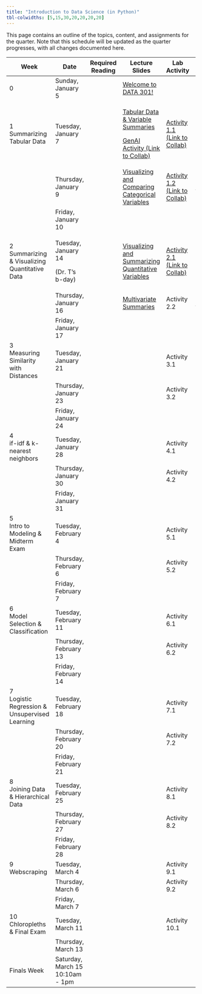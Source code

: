 ```yaml
---
title: "Introduction to Data Science (in Python)"
tbl-colwidths: [5,15,30,20,20,20,20]
---
```


This page contains an outline of the topics, content, and assignments for the quarter. Note that this schedule will be updated as the quarter progresses, with all changes documented here.

<!-- TODO: Switch to spreadsheet for content (like Mine and Maria do) -->

+-----------------------------------------------+----------------------------------+------------------+------------------------------------------------------------------------------------------------------------------------------------------------------------+--------------------------------------------------------------------------------------------------------------------------------------------------------+------------------------+---------------------------+
| Week                                          | Date                             | Required Reading | Lecture Slides                                                                                                                                             | Lab Activity                                                                                                                                           | Weekly Assignment      | Exams & Project           |
+===============================================+==================================+==================+============================================================================================================================================================+========================================================================================================================================================+========================+===========================+
| 0                                             | Sunday, January 5                |                  | [Welcome to DATA 301!](/slides/00-welcome.qmd "Welcome to DATA 301!")                                                                                      |                                                                                                                                                        |                        |                           |
+-----------------------------------------------+----------------------------------+------------------+------------------------------------------------------------------------------------------------------------------------------------------------------------+--------------------------------------------------------------------------------------------------------------------------------------------------------+------------------------+---------------------------+
| 1 Summarizing Tabular Data                    | Tuesday, January 7               |                  | [Tabular Data & Variable Summaries](/slides/01-tabular-data-summaries.qmd "Tabular Data & Variable Summaries")                                             | [Activity 1.1 (Link to Collab)](https://colab.research.google.com/drive/1L7vRYObMyqvWWlFaEnZqEJQjpHsWu690?usp=sharing "Activity 1.1 (Link to Collab)") |                        |                           |
|                                               |                                  |                  |                                                                                                                                                            |                                                                                                                                                        |                        |                           |
|                                               |                                  |                  | [GenAI Activity (Link to Collab)](https://colab.research.google.com/drive/1QNGwd_33HqvANn4ZO8BVbCvmnzMJd28c?usp=sharing "GenAI Activity (Link to Collab)") |                                                                                                                                                        |                        |                           |
+-----------------------------------------------+----------------------------------+------------------+------------------------------------------------------------------------------------------------------------------------------------------------------------+--------------------------------------------------------------------------------------------------------------------------------------------------------+------------------------+---------------------------+
|                                               | Thursday, January 9              |                  | [Visualizing and Comparing Categorical Variables](/slides/02-conditional-distributions.qmd "Visualizing and Comparing Categorical Variables")              | [Activity 1.2 (Link to Collab)](https://colab.research.google.com/drive/1xF6ZnCrvrmbv-K8YUmKOSRpDArr6LhJ7?usp=sharing "Activity 1.2 (Link to Collab)") | Lab 1 (Link to Collab) |                           |
+-----------------------------------------------+----------------------------------+------------------+------------------------------------------------------------------------------------------------------------------------------------------------------------+--------------------------------------------------------------------------------------------------------------------------------------------------------+------------------------+---------------------------+
|                                               | Friday, January 10               |                  |                                                                                                                                                            |                                                                                                                                                        | Lab 1 Due by Midnight  |                           |
+-----------------------------------------------+----------------------------------+------------------+------------------------------------------------------------------------------------------------------------------------------------------------------------+--------------------------------------------------------------------------------------------------------------------------------------------------------+------------------------+---------------------------+
| 2 Summarizing & Visualizing Quantitative Data | Tuesday, January 14              |                  | [Visualizing and Summarizing Quantitative Variables](/slides/03-quantitative-variables.qmd "Visualizing and Summarizing Quantitative Variables")           | [Activity 2.1 (Link to Collab)](https://colab.research.google.com/drive/1XBzyo6WxGv9JesWvFl-JoMsk_fIIwZHs?usp=sharing "Activity 2.1 (Link to Collab)") |                        |                           |
|                                               |                                  |                  |                                                                                                                                                            |                                                                                                                                                        |                        |                           |
|                                               | (Dr. T's b-day)                  |                  |                                                                                                                                                            |                                                                                                                                                        |                        |                           |
+-----------------------------------------------+----------------------------------+------------------+------------------------------------------------------------------------------------------------------------------------------------------------------------+--------------------------------------------------------------------------------------------------------------------------------------------------------+------------------------+---------------------------+
|                                               | Thursday, January 16             |                  | [Multivariate Summaries](/slides/04-group-by.qmd "Multivariate Summaries")                                                                                 | Activity 2.2                                                                                                                                           | Lab 2 (Link to Collab) |                           |
+-----------------------------------------------+----------------------------------+------------------+------------------------------------------------------------------------------------------------------------------------------------------------------------+--------------------------------------------------------------------------------------------------------------------------------------------------------+------------------------+---------------------------+
|                                               | Friday, January 17               |                  |                                                                                                                                                            |                                                                                                                                                        | Lab 2 Due by Midnight  |                           |
+-----------------------------------------------+----------------------------------+------------------+------------------------------------------------------------------------------------------------------------------------------------------------------------+--------------------------------------------------------------------------------------------------------------------------------------------------------+------------------------+---------------------------+
| 3\                                            | Tuesday, January 21              |                  |                                                                                                                                                            | Activity 3.1                                                                                                                                           |                        |                           |
| Measuring Similarity with Distances           |                                  |                  |                                                                                                                                                            |                                                                                                                                                        |                        |                           |
+-----------------------------------------------+----------------------------------+------------------+------------------------------------------------------------------------------------------------------------------------------------------------------------+--------------------------------------------------------------------------------------------------------------------------------------------------------+------------------------+---------------------------+
|                                               | Thursday, January 23             |                  |                                                                                                                                                            | Activity 3.2                                                                                                                                           | Lab 3                  |                           |
+-----------------------------------------------+----------------------------------+------------------+------------------------------------------------------------------------------------------------------------------------------------------------------------+--------------------------------------------------------------------------------------------------------------------------------------------------------+------------------------+---------------------------+
|                                               | Friday, January 24               |                  |                                                                                                                                                            |                                                                                                                                                        | Lab 3 Due by Midnight  |                           |
+-----------------------------------------------+----------------------------------+------------------+------------------------------------------------------------------------------------------------------------------------------------------------------------+--------------------------------------------------------------------------------------------------------------------------------------------------------+------------------------+---------------------------+
| 4\                                            | Tuesday, January 28              |                  |                                                                                                                                                            | Activity 4.1                                                                                                                                           |                        |                           |
| if-idf & k-nearest neighbors                  |                                  |                  |                                                                                                                                                            |                                                                                                                                                        |                        |                           |
+-----------------------------------------------+----------------------------------+------------------+------------------------------------------------------------------------------------------------------------------------------------------------------------+--------------------------------------------------------------------------------------------------------------------------------------------------------+------------------------+---------------------------+
|                                               | Thursday, January 30             |                  |                                                                                                                                                            | Activity 4.2                                                                                                                                           |                        |                           |
+-----------------------------------------------+----------------------------------+------------------+------------------------------------------------------------------------------------------------------------------------------------------------------------+--------------------------------------------------------------------------------------------------------------------------------------------------------+------------------------+---------------------------+
|                                               | Friday, January 31               |                  |                                                                                                                                                            |                                                                                                                                                        | Lab 4 Due by Midnight  |                           |
+-----------------------------------------------+----------------------------------+------------------+------------------------------------------------------------------------------------------------------------------------------------------------------------+--------------------------------------------------------------------------------------------------------------------------------------------------------+------------------------+---------------------------+
| 5\                                            | Tuesday, February 4              |                  |                                                                                                                                                            | Activity 5.1                                                                                                                                           |                        |                           |
| Intro to Modeling & Midterm Exam              |                                  |                  |                                                                                                                                                            |                                                                                                                                                        |                        |                           |
+-----------------------------------------------+----------------------------------+------------------+------------------------------------------------------------------------------------------------------------------------------------------------------------+--------------------------------------------------------------------------------------------------------------------------------------------------------+------------------------+---------------------------+
|                                               | Thursday, February 6             |                  |                                                                                                                                                            | Activity 5.2                                                                                                                                           |                        | Midterm Exam (in-class)   |
+-----------------------------------------------+----------------------------------+------------------+------------------------------------------------------------------------------------------------------------------------------------------------------------+--------------------------------------------------------------------------------------------------------------------------------------------------------+------------------------+---------------------------+
|                                               | Friday, February 7               |                  |                                                                                                                                                            |                                                                                                                                                        | Lab 5 Due by Midnight  |                           |
+-----------------------------------------------+----------------------------------+------------------+------------------------------------------------------------------------------------------------------------------------------------------------------------+--------------------------------------------------------------------------------------------------------------------------------------------------------+------------------------+---------------------------+
| 6\                                            | Tuesday, February 11             |                  |                                                                                                                                                            | Activity 6.1                                                                                                                                           |                        |                           |
| Model Selection & Classification              |                                  |                  |                                                                                                                                                            |                                                                                                                                                        |                        |                           |
+-----------------------------------------------+----------------------------------+------------------+------------------------------------------------------------------------------------------------------------------------------------------------------------+--------------------------------------------------------------------------------------------------------------------------------------------------------+------------------------+---------------------------+
|                                               | Thursday, February 13            |                  |                                                                                                                                                            | Activity 6.2                                                                                                                                           |                        |                           |
+-----------------------------------------------+----------------------------------+------------------+------------------------------------------------------------------------------------------------------------------------------------------------------------+--------------------------------------------------------------------------------------------------------------------------------------------------------+------------------------+---------------------------+
|                                               | Friday, February 14              |                  |                                                                                                                                                            |                                                                                                                                                        | Lab 6 Due by Midnight  |                           |
+-----------------------------------------------+----------------------------------+------------------+------------------------------------------------------------------------------------------------------------------------------------------------------------+--------------------------------------------------------------------------------------------------------------------------------------------------------+------------------------+---------------------------+
| 7\                                            | Tuesday, February 18             |                  |                                                                                                                                                            | Activity 7.1                                                                                                                                           |                        |                           |
| Logistic Regression & Unsupervised Learning   |                                  |                  |                                                                                                                                                            |                                                                                                                                                        |                        |                           |
+-----------------------------------------------+----------------------------------+------------------+------------------------------------------------------------------------------------------------------------------------------------------------------------+--------------------------------------------------------------------------------------------------------------------------------------------------------+------------------------+---------------------------+
|                                               | Thursday, February 20            |                  |                                                                                                                                                            | Activity 7.2                                                                                                                                           |                        |                           |
+-----------------------------------------------+----------------------------------+------------------+------------------------------------------------------------------------------------------------------------------------------------------------------------+--------------------------------------------------------------------------------------------------------------------------------------------------------+------------------------+---------------------------+
|                                               | Friday, February 21              |                  |                                                                                                                                                            |                                                                                                                                                        | Lab 7 Due by Midnight  | Project Proposal Due      |
+-----------------------------------------------+----------------------------------+------------------+------------------------------------------------------------------------------------------------------------------------------------------------------------+--------------------------------------------------------------------------------------------------------------------------------------------------------+------------------------+---------------------------+
| 8\                                            | Tuesday, February 25             |                  |                                                                                                                                                            | Activity 8.1                                                                                                                                           |                        |                           |
| Joining Data & Hierarchical Data              |                                  |                  |                                                                                                                                                            |                                                                                                                                                        |                        |                           |
+-----------------------------------------------+----------------------------------+------------------+------------------------------------------------------------------------------------------------------------------------------------------------------------+--------------------------------------------------------------------------------------------------------------------------------------------------------+------------------------+---------------------------+
|                                               | Thursday, February 27            |                  |                                                                                                                                                            | Activity 8.2                                                                                                                                           |                        |                           |
+-----------------------------------------------+----------------------------------+------------------+------------------------------------------------------------------------------------------------------------------------------------------------------------+--------------------------------------------------------------------------------------------------------------------------------------------------------+------------------------+---------------------------+
|                                               | Friday, February 28              |                  |                                                                                                                                                            |                                                                                                                                                        | Lab 8 Due by Midnight  |                           |
+-----------------------------------------------+----------------------------------+------------------+------------------------------------------------------------------------------------------------------------------------------------------------------------+--------------------------------------------------------------------------------------------------------------------------------------------------------+------------------------+---------------------------+
| 9\                                            | Tuesday, March 4                 |                  |                                                                                                                                                            | Activity 9.1                                                                                                                                           |                        |                           |
| Webscraping                                   |                                  |                  |                                                                                                                                                            |                                                                                                                                                        |                        |                           |
+-----------------------------------------------+----------------------------------+------------------+------------------------------------------------------------------------------------------------------------------------------------------------------------+--------------------------------------------------------------------------------------------------------------------------------------------------------+------------------------+---------------------------+
|                                               | Thursday, March 6                |                  |                                                                                                                                                            | Activity 9.2                                                                                                                                           |                        |                           |
+-----------------------------------------------+----------------------------------+------------------+------------------------------------------------------------------------------------------------------------------------------------------------------------+--------------------------------------------------------------------------------------------------------------------------------------------------------+------------------------+---------------------------+
|                                               | Friday, March 7                  |                  |                                                                                                                                                            |                                                                                                                                                        | Lab 9 Due by Midnight  | Posters Due to be Printed |
+-----------------------------------------------+----------------------------------+------------------+------------------------------------------------------------------------------------------------------------------------------------------------------------+--------------------------------------------------------------------------------------------------------------------------------------------------------+------------------------+---------------------------+
| 10\                                           | Tuesday, March 11                |                  |                                                                                                                                                            | Activity 10.1                                                                                                                                          |                        |                           |
| Chloropleths & Final Exam                     |                                  |                  |                                                                                                                                                            |                                                                                                                                                        |                        |                           |
+-----------------------------------------------+----------------------------------+------------------+------------------------------------------------------------------------------------------------------------------------------------------------------------+--------------------------------------------------------------------------------------------------------------------------------------------------------+------------------------+---------------------------+
|                                               | Thursday, March 13               |                  |                                                                                                                                                            |                                                                                                                                                        |                        | Final Exam (in-class)     |
+-----------------------------------------------+----------------------------------+------------------+------------------------------------------------------------------------------------------------------------------------------------------------------------+--------------------------------------------------------------------------------------------------------------------------------------------------------+------------------------+---------------------------+
| Finals Week                                   | Saturday, March 15 10:10am - 1pm |                  |                                                                                                                                                            |                                                                                                                                                        |                        | Poster Presentations      |
+-----------------------------------------------+----------------------------------+------------------+------------------------------------------------------------------------------------------------------------------------------------------------------------+--------------------------------------------------------------------------------------------------------------------------------------------------------+------------------------+---------------------------+

